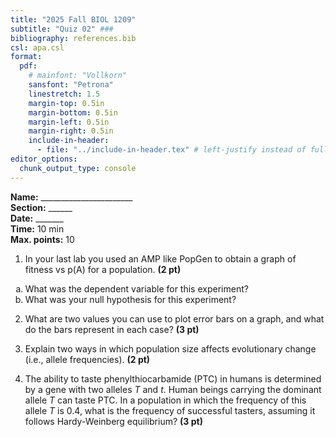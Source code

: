 ```yaml
---
title: "2025 Fall BIOL 1209"
subtitle: "Quiz 02" ###
bibliography: references.bib
csl: apa.csl
format:  
  pdf:
    # mainfont: "Vollkorn"
    sansfont: "Petrona"
    linestretch: 1.5
    margin-top: 0.5in
    margin-bottom: 0.5in
    margin-left: 0.5in
    margin-right: 0.5in
    include-in-header:
      - file: "../include-in-header.tex" # left-justify instead of full-justify
editor_options: 
  chunk_output_type: console
---
```


\vspace{-1cm}

**Name:** _______________________  
**Section:** ______  
**Date:** _______  
**Time:** 10 min  
**Max. points:** 10  

\vspace{1cm}

1. In your last lab you used an AMP like PopGen to obtain a graph of fitness vs p(A) for a population. **(2 pt)**  
a. What was the dependent variable for this experiment?  
b. What was your null hypothesis for this experiment? \linebreak  \linebreak  \linebreak  \linebreak 

2. What are two values you can use to plot error bars on a graph, and what do the bars represent in each case? **(3 pt)** \linebreak  \linebreak  \linebreak

<!-- SD, SE. Spread of data, (im)precision of sample data, etc. Nothing too statistically advanced. -->

3. Explain two ways in which population size affects evolutionary change (i.e., allele frequencies). **(2 pt)** \linebreak  \linebreak  \linebreak  \linebreak

4. The ability to taste phenylthiocarbamide (PTC) in humans is determined by a gene with two alleles *T* and *t*. Human beings carrying the dominant allele *T* can taste PTC. In a population in which the frequency of this allele *T* is 0.4, what is the frequency of successful tasters, assuming it follows Hardy-Weinberg equilibrium? **(3 pt)**

<!-- ```{r} -->
<!-- 0.4^2 + 2*0.4*0.6 -->
<!-- ``` -->
